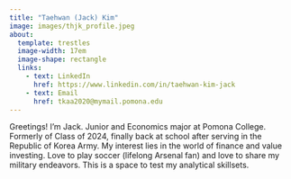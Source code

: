```yaml
---
title: "Taehwan (Jack) Kim"
image: images/thjk_profile.jpeg
about:
  template: trestles
  image-width: 17em
  image-shape: rectangle
  links:
    - text: LinkedIn
      href: https://www.linkedin.com/in/taehwan-kim-jack
    - text: Email
      href: tkaa2020@mymail.pomona.edu
---
```


Greetings! I'm Jack. Junior and Economics major at Pomona College. Formerly of Class of 2024, finally back at school after serving in the Republic of Korea Army. My interest lies in the world of finance and value investing. Love to play soccer (lifelong Arsenal fan) and love to share my military endeavors. This is a space to test my analytical skillsets.
